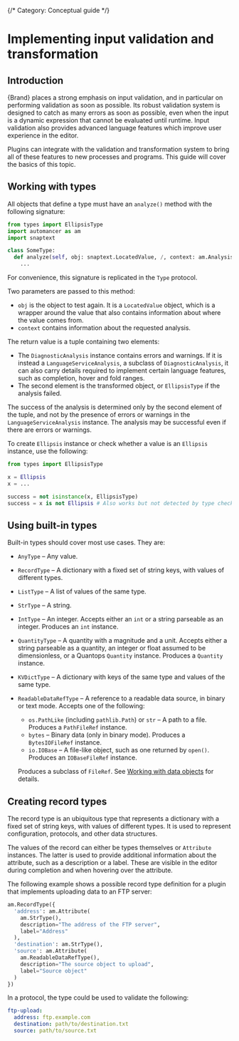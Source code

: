 {/* Category: Conceptual guide */}





# Implementing input validation and transformation


## Introduction

{Brand} places a strong emphasis on input validation, and in particular on performing validation as soon as possible. Its robust validation system is designed to catch as many errors as soon as possible, even when the input is a dynamic expression that cannot be evaluated until runtime. Input validation also provides advanced language features which improve user experience in the editor.

Plugins can integrate with the validation and transformation system to bring all of these features to new processes and programs. This guide will cover the basics of this topic.


## Working with types

All objects that define a type must have an `analyze()` method with the following signature:

```py
from types import EllipsisType
import automancer as am
import snaptext

class SomeType:
  def analyze(self, obj: snaptext.LocatedValue, /, context: am.AnalysisContext) -> tuple[am.DiagnosticAnalysis, Any | EllipsisType]:
    ...
```

For convenience, this signature is replicated in the `Type` protocol.

Two parameters are passed to this method:

- `obj` is the object to test again. It is a `LocatedValue` object, which is a wrapper around the value that also contains information about where the value comes from.
- `context` contains information about the requested analysis.

The return value is a tuple containing two elements:

- The `DiagnosticAnalysis` instance contains errors and warnings. If it is instead a `LanguageServiceAnalysis`, a subclass of `DiagnosticAnalysis`, it can also carry details required to implement certain language features, such as completion, hover and fold ranges.
- The second element is the transformed object, or `EllipsisType` if the analysis failed.

The success of the analysis is determined only by the second element of the tuple, and not by the presence of errors or warnings in the `LanguageServiceAnalysis` instance. The analysis may be successful even if there are errors or warnings.

To create `Ellipsis` instance or check whether a value is an `Ellipsis` instance, use the following:

```py
from types import EllipsisType

x = Ellipsis
x = ...

success = not isinstance(x, EllipsisType)
success = x is not Ellipsis # Also works but not detected by type checkers
```


## Using built-in types

Built-in types should cover most use cases. They are:

- `AnyType` – Any value.
- `RecordType` – A dictionary with a fixed set of string keys, with values of different types.
- `ListType` – A list of values of the same type.
- `StrType` – A string.
- `IntType` – An integer. Accepts either an `int` or a string parseable as an integer. Produces an `int` instance.
- `QuantityType` – A quantity with a magnitude and a unit. Accepts either a string parseable as a quantity, an integer or float assumed to be dimensionless, or a Quantops `Quantity` instance. Produces a `Quantity` instance.
- `KVDictType` – A dictionary with keys of the same type and values of the same type.
- `ReadableDataRefType` – A reference to a readable data source, in binary or text mode. Accepts one of the following:
  - `os.PathLike` (including `pathlib.Path`) or `str` – A path to a file. Produces a `PathFileRef` instance.
  - `bytes` – Binary data (only in binary mode). Produces a `BytesIOFileRef` instance.
  - `io.IOBase` – A file-like object, such as one returned by `open()`. Produces an `IOBaseFileRef` instance.

  Produces a subclass of `FileRef`. See [Working with data objects](../data-objects) for details.


## Creating record types

The record type is an ubiquitous type that represents a dictionary with a fixed set of string keys, with values of different types. It is used to represent configuration, protocols, and other data structures.

The values of the record can either be types themselves or `Attribute` instances. The latter is used to provide additional information about the attribute, such as a description or a label. These are visible in the editor during completion and when hovering over the attribute.

The following example shows a possible record type definition for a plugin that implements uploading data to an FTP server:

```py
am.RecordType({
  'address': am.Attribute(
    am.StrType(),
    description="The address of the FTP server",
    label="Address"
  ),
  'destination': am.StrType(),
  'source': am.Attribute(
    am.ReadableDataRefType(),
    description="The source object to upload",
    label="Source object"
  )
})
```

In a protocol, the type could be used to validate the following:

```yml
ftp-upload:
  address: ftp.example.com
  destination: path/to/destination.txt
  source: path/to/source.txt
```
